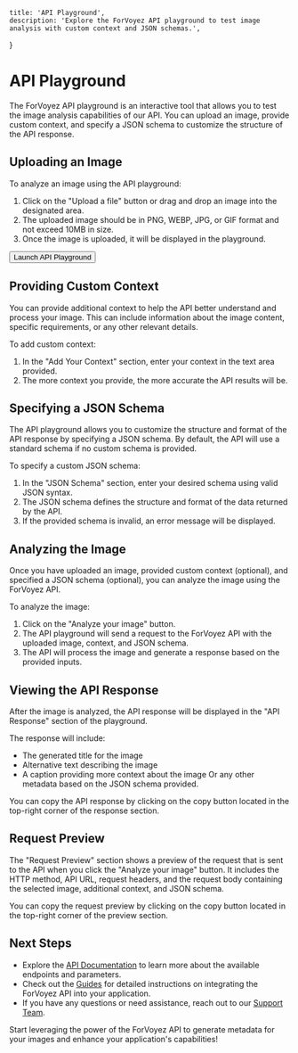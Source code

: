 
    title: 'API Playground',
    description: 'Explore the ForVoyez API playground to test image analysis with custom context and JSON schemas.',
}

# API Playground

The ForVoyez API playground is an interactive tool that allows you to test the image analysis capabilities of our API. You can upload an image, provide custom context, and specify a JSON schema to customize the structure of the API response.

## Uploading an Image

To analyze an image using the API playground:

1. Click on the "Upload a file" button or drag and drop an image into the designated area.
2. The uploaded image should be in PNG, WEBP, JPG, or GIF format and not exceed 10MB in size.
3. Once the image is uploaded, it will be displayed in the playground.

<div className="not-prose">
    <Button href="https://forvoyez.com/app/playground" variant="text" arrow="right">
        Launch API Playground
    </Button>
</div>

## Providing Custom Context

You can provide additional context to help the API better understand and process your image. This can include information about the image content, specific requirements, or any other relevant details.

To add custom context:

1. In the "Add Your Context" section, enter your context in the text area provided.
2. The more context you provide, the more accurate the API results will be.

## Specifying a JSON Schema

The API playground allows you to customize the structure and format of the API response by specifying a JSON schema. By default, the API will use a standard schema if no custom schema is provided.

To specify a custom JSON schema:

1. In the "JSON Schema" section, enter your desired schema using valid JSON syntax.
2. The JSON schema defines the structure and format of the data returned by the API.
3. If the provided schema is invalid, an error message will be displayed.

## Analyzing the Image

Once you have uploaded an image, provided custom context (optional), and specified a JSON schema (optional), you can analyze the image using the ForVoyez API.

To analyze the image:

1. Click on the "Analyze your image" button.
2. The API playground will send a request to the ForVoyez API with the uploaded image, context, and JSON schema.
3. The API will process the image and generate a response based on the provided inputs.

## Viewing the API Response

After the image is analyzed, the API response will be displayed in the "API Response" section of the playground.

The response will include:
- The generated title for the image
- Alternative text describing the image
- A caption providing more context about the image
Or any other metadata based on the JSON schema provided.

You can copy the API response by clicking on the copy button located in the top-right corner of the response section.

## Request Preview

The "Request Preview" section shows a preview of the request that is sent to the API when you click the "Analyze your image" button. It includes the HTTP method, API URL, request headers, and the request body containing the selected image, additional context, and JSON schema.

You can copy the request preview by clicking on the copy button located in the top-right corner of the preview section.

## Next Steps

- Explore the [API Documentation](/api-documentation) to learn more about the available endpoints and parameters.
- Check out the [Guides](/guides) for detailed instructions on integrating the ForVoyez API into your application.
- If you have any questions or need assistance, reach out to our [Support Team](https://forvoyez.com/contact).

Start leveraging the power of the ForVoyez API to generate metadata for your images and enhance your application's capabilities!